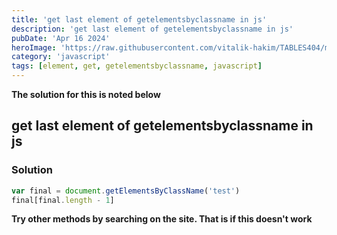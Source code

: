 ```yaml
---
title: 'get last element of getelementsbyclassname in js'
description: 'get last element of getelementsbyclassname in js'
pubDate: 'Apr 16 2024'
heroImage: 'https://raw.githubusercontent.com/vitalik-hakim/TABLES404/main/error_b/JavaScript.png'
category: 'javascript'
tags: [element, get, getelementsbyclassname, javascript]
---
```


**The solution for this is noted below**

## get last element of getelementsbyclassname in js

### Solution

```javascript
var final = document.getElementsByClassName('test')
final[final.length - 1]
```

**Try other methods by searching on the site. That is if this doesn't work**
